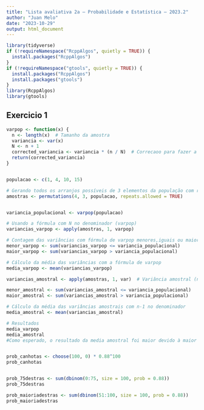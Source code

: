 ---
title: "Lista avaliativa 2a – Probabilidade e Estatística – 2023.2"
author: "Juan Melo"
date: "2023-10-29"
output: html_document
---

```{r preparando, include=FALSE}
library(tidyverse)
if (!requireNamespace("RcppAlgos", quietly = TRUE)) {
  install.packages("RcppAlgos")
}
if (!requireNamespace("gtools", quietly = TRUE)) {
  install.packages("RcppAlgos")
  install.packages("gtools")
}
library(RcppAlgos)
library(gtools)
```

## Exercicio 1

```{r denominador}
varpop <- function(x) {
  n <- length(x)  # Tamanho da amostra
  variancia <- var(x)  
  N <- n + 1  
  corrected_variancia <- variancia * (n / N)  # Correcaoo para fazer a variância populacional
  return(corrected_variancia)
}


populacao <- c(1, 4, 10, 15)

# Gerando todos os arranjos possíveis de 3 elementos da população com reposição
amostras <- permutations(4, 3, populacao, repeats.allowed = TRUE)


variancia_populacional <- varpop(populacao)

# Usando a fórmula com N no denominador (varpop)
variancias_varpop <- apply(amostras, 1, varpop)

# Contagem das variâncias com fórmula de varpop menores,iguais ou maiores que a variância populacional
menor_varpop <- sum(variancias_varpop <= variancia_populacional)
maior_varpop <- sum(variancias_varpop > variancia_populacional)

# Cálculo da média das variâncias com a fórmula de varpop
media_varpop <- mean(variancias_varpop)

variancias_amostral <- apply(amostras, 1, var)  # Variância amostral (n-1)

menor_amostral <- sum(variancias_amostral <= variancia_populacional)
maior_amostral <- sum(variancias_amostral > variancia_populacional)

# Cálculo da média das variâncias amostrais com n-1 no denominador
media_amostral <- mean(variancias_amostral)

# Resultados
media_varpop
media_amostral
#Como esperado, o resultado da media amostral foi maior devido à maior precisao da formula com N-1.



```



```{r prob, echo=FALSE}

prob_canhotas <- choose(100, 0) * 0.88^100
prob_canhotas


prob_75destras <- sum(dbinom(0:75, size = 100, prob = 0.88))
prob_75destras

prob_maioriadestras <- sum(dbinom(51:100, size = 100, prob = 0.88))
prob_maioriadestras
```

